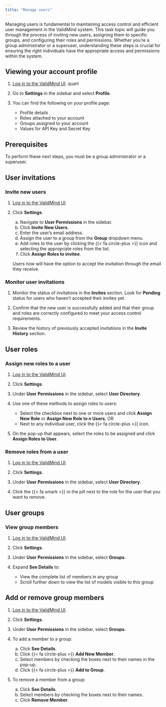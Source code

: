 ```yaml
---
title: "Manage users"
---
```


Managing users is fundamental to maintaining access control and efficient user management in the ValidMind system. This task topic will guide you through the process of inviting new users, assigning them to specific groups, and configuring their roles and permissions. Whether you're a group administrator or a superuser, understanding these steps is crucial for ensuring the right individuals have the appropriate access and permissions within the system.

## Viewing your account profile

1. [Log in to the ValidMind UI]({{< var vm_url >}}).
quart

2. Go to **Settings** in the sidebar and select **Profile**.

3. You can find the following on your profile page:

   - Profile details 
   - Roles attached to your account
   - Groups assigned to your account
   - Values for API Key and Secret Key

## Prerequisites

To perform these next steps, you must be a group administrator or a superuser.

## User invitations

### Invite new users

1. [Log in to the ValidMind UI]({{< var vm_url >}}).

2. Click **Settings**. 

   a. Navigate to **User Permissions** in the sidebar. 
   b. Click **Invite New Users**.
   c. Enter the user's email address.
   d. Assign the user to a group from the **Group** dropdown menu.
   e. Add roles to the user by clicking the {{< fa circle-plus >}} icon and selecting the appropriate roles from the list.
   f. Click **Assign Roles to invitee**.
   
   Users now will have the option to accept the invitation through the email they receive.

### Monitor user invitations

1. Monitor the status of invitations in the **Invites** section. Look for **Pending** status for users who haven’t accepted their invites yet.

2. Confirm that the new user is successfully added and that their group and roles are correctly configured to meet your access control requirements.

3. Review the history of previously accepted invitations in the **Invite History** section.

## User roles

### Assign new roles to a user

1. [Log in to the ValidMind UI]({{< var vm_url >}}).

2. Click **Settings**. 

3. Under **User Permissions** in the sidebar, select **User Directory**. 

4. Use one of these methods to assign roles to users:
   - Select the checkbox next to one or more users and click **Assign New Role** or **Assign New Role to _n_ Users**; OR
   - Next to any individual user, click the {{< fa circle-plus >}} icon. 

5. On the pop-up that appears, select the roles to be assigned and click **Assign Roles to User**.

### Remove roles from a user

1. [Log in to the ValidMind UI]({{< var vm_url >}}).

2. Click **Settings**. 

3. Under **User Permissions** in the sidebar, select **User Directory**. 

4. Click the {{< fa xmark >}} in the pill next to the role for the user that you want to remove.

## User groups

### View group members

1. [Log in to the ValidMind UI]({{< var vm_url >}}).

2. Click **Settings**. 

3. Under **User Permissions** in the sidebar, select **Groups**. 

4. Expand **See Details** to:
   - View the complete list of members in any group
   - Scroll further down to view the list of models visible to this group

## Add or remove group members

1. [Log in to the ValidMind UI]({{< var vm_url >}}).

2. Click **Settings**. 

3. Under **User Permissions** in the sidebar, select **Groups**. 

4. To add a member to a group:

   a. Click **See Details**.
   b. Click {{< fa circle-plus >}} **Add New Member**.
   c. Select members by checking the boxes next to their names in the pop-up.
   d. Click {{< fa circle-plus >}} **Add to Group**.

5. To remove a member from a group:

   a. Click **See Details**.
   b. Select members by checking the boxes next to their names.
   c. Click **Remove Member**.

<!---
## Troubleshooting

[Include any common issues or errors that may arise during the task and how to resolve them.]

## What's next

[Summarize the task and provide any next steps or resources for the user to continue their learning or work.]
--->